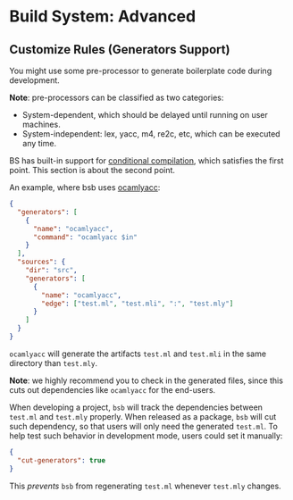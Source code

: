 # Build System: Advanced

## Customize Rules (Generators Support)

You might use some pre-processor to generate boilerplate code during development.

**Note**: pre-processors can be classified as two categories:

- System-dependent, which should be delayed until running on user machines.
- System-independent: lex, yacc, m4, re2c, etc, which can be executed any time.

BS has built-in support for [conditional compilation](conditional-compilation.md), which satisfies the first point. This section is about the second point.

An example, where bsb uses [ocamlyacc](http://caml.inria.fr/pub/docs/manual-ocaml-4.00/manual026.html):

```json
{
  "generators": [
    {
      "name": "ocamlyacc",
      "command": "ocamlyacc $in"
    }
  ],
  "sources": {
    "dir": "src",
    "generators": [
      {
        "name": "ocamlyacc",
        "edge": ["test.ml", "test.mli", ":", "test.mly"]
      }
    ]
  }
}
```

`ocamlyacc` will generate the artifacts `test.ml` and `test.mli` in the same directory than `test.mly`.

**Note**: we highly recommend you to check in the generated files, since this cuts out dependencies like `ocamlyacc` for the end-users.

When developing a project, `bsb` will track the dependencies between `test.ml` and `test.mly` properly. When released as a package, `bsb` will cut such dependency, so that users will only need the generated `test.ml`. To help test such behavior in development mode, users could set it manually:

```json
{
  "cut-generators": true
}
```

This _prevents_ `bsb` from regenerating `test.ml` whenever `test.mly` changes.
